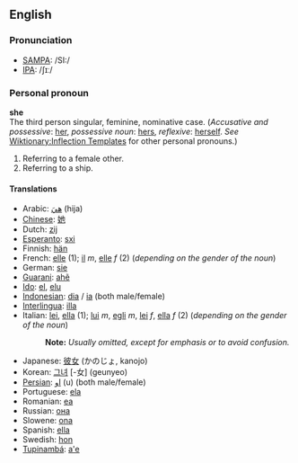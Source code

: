 ==English==
===Pronunciation===
*[[w:SAMPA|SAMPA]]: /SI:/
*[[w:IPA|IPA]]: /ʃɪː/

===Personal pronoun===
'''she'''<br>
The third person singular, feminine, nominative case. (''Accusative and possessive'': [[her]], ''possessive noun'': [[hers]], ''reflexive'': [[herself]]. ''See'' [[Wiktionary:Inflection Templates]] for other personal pronouns.)  

#Referring to a female other.
#Referring to a ship.

====Translations====
*Arabic: [[هيَ]] (hija)
*[[Chinese]]: [[她]]
*Dutch: [[zij]]
*[[Esperanto]]: [[sxi]]
*Finnish: [[hän]]
*French: [[elle]] (1); [[il]] ''m'', [[elle]] ''f'' (2) (''depending on the gender of the noun'')
*German: [[sie]]
*[[Guarani]]: [[ahẽ]]
*[[Ido]]: [[el]], [[elu]]
*[[Indonesian]]: [[dia]] / [[ia]] (both male/female)
*[[Interlingua]]: [[illa]]
*Italian: [[lei]], [[ella]] (1); [[lui]] ''m'', [[egli]] ''m'', [[lei]] ''f'', [[ella]] ''f'' (2) (''depending on the gender of the noun'')
*:'''Note:''' ''Usually omitted, except for emphasis or to avoid confusion.''
*Japanese: [[彼女]] (かのじょ, kanojo)
*Korean: [[그녀]] [-女] (geunyeo)
*[[Persian]]: [[او]] (u) (both male/female)
*Portuguese: [[ela]]
*Romanian: [[ea]]
*Russian: [[она]]
*Slowene: [[ona]]
*Spanish: [[ella]]
*Swedish: [[hon]]
*[[Tupinambá]]: [[a'e]]
